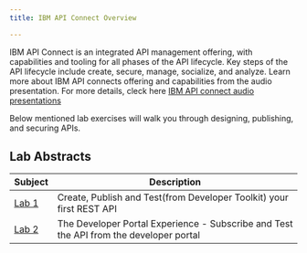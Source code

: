 ```yaml
---
title: IBM API Connect Overview

---
```


<PageDescription>

IBM API Connect is an integrated API management offering, with capabilities and tooling for all phases of the API lifecycle. Key steps of the API lifecycle include create, secure, manage, socialize, and analyze. Learn more about IBM API connects offering and  capabilities from the audio presentation. For more details, cleck here [IBM API connect audio presentations ](https://community.ibm.com/)
  
Below mentioned lab exercises will walk you through designing, publishing, and securing APIs.


</PageDescription>

## Lab Abstracts

|  Subject                            | Description                                            |                                                               
|-------------------------|-----------------------------------------|
| [Lab 1](/api-connect/Lab1)       | Create, Publish and Test(from Developer Toolkit) your first REST API
| [Lab 2](/api-connect/Lab2)       | The Developer Portal Experience - Subscribe and Test the API from the developer portal



